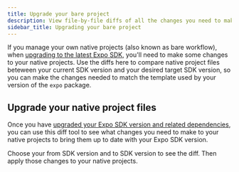 ```yaml
---
title: Upgrade your bare project
description: View file-by-file diffs of all the changes you need to make to your native projects to upgrade them to the next Expo SDK version.
sidebar_title: Upgrading your bare project
---
```



If you manage your own native projects (also known as bare workflow), when [upgrading to the latest Expo SDK](/workflow//upgrading-expo-sdk-walkthrough/), you'll need to make some changes to your native projects. Use the diffs here to compare native project files beteween your current SDK version and your desired target SDK version, so you can make the changes needed to match the template used by your version of the `expo` package.

## Upgrade your native project files

Once you have [upgraded your Expo SDK version and related dependencies](/workflow//upgrading-expo-sdk-walkthrough/#how-to-upgrade-to-the-latest-sdk-version), you can use this diff tool to see what changes you need to make to your native projects to bring them up to date with your Expo SDK version.

Choose your from SDK version and to SDK version to see the diff. Then apply those changes to your native projects.

<TemplateBareMinimumDiffViewer />